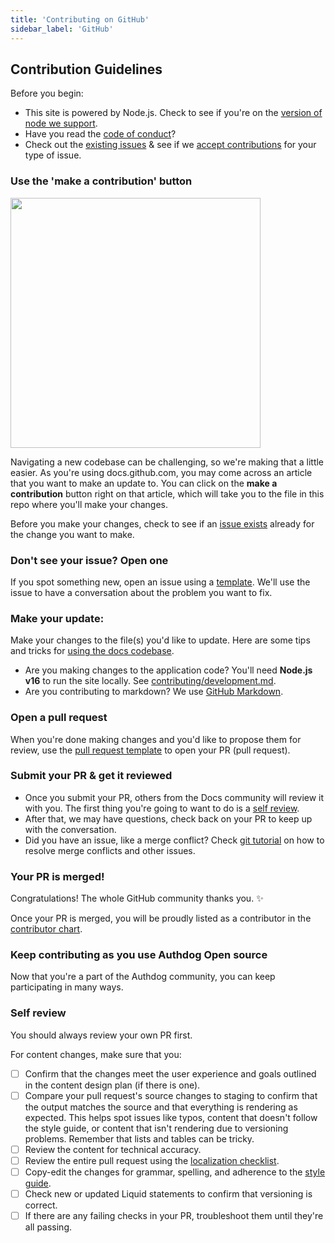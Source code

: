 ```yaml
---
title: 'Contributing on GitHub'
sidebar_label: 'GitHub'
---
```


## Contribution Guidelines

Before you begin:
- This site is powered by Node.js. Check to see if you're on the [version of node we support](contributing/development.md).
- Have you read the [code of conduct](CODE_OF_CONDUCT.md)?
- Check out the [existing issues](https://github.com/authdog/easyjwt/issues) & see if we [accept contributions](#types-of-contributions-memo) for your type of issue.

### Use the 'make a contribution' button

<img src="./assets/images/contribution_cta.png" width="400">

Navigating a new codebase can be challenging, so we're making that a little easier. As you're using docs.github.com, you may come across an article that you want to make an update to. You can click on the **make a contribution** button right on that article, which will take you to the file in this repo where you'll make your changes.

Before you make your changes, check to see if an [issue exists](https://github.com/authdog/easyjwt/issues/) already for the change you want to make.

### Don't see your issue? Open one

If you spot something new, open an issue using a [template](https://github.com/authdog/easyjwt/issues/new/choose). We'll use the issue to have a conversation about the problem you want to fix.


### Make your update:
Make your changes to the file(s) you'd like to update. Here are some tips and tricks for [using the docs codebase](#working-in-the-githubdocs-repository).
  - Are you making changes to the application code? You'll need **Node.js v16** to run the site locally. See [contributing/development.md](contributing/development.md).
  - Are you contributing to markdown? We use [GitHub Markdown](contributing/content-markup-reference.md).

### Open a pull request
When you're done making changes and you'd like to propose them for review, use the [pull request template](#pull-request-template) to open your PR (pull request).

### Submit your PR & get it reviewed
- Once you submit your PR, others from the Docs community will review it with you. The first thing you're going to want to do is a [self review](#self-review).
- After that, we may have questions, check back on your PR to keep up with the conversation.
- Did you have an issue, like a merge conflict? Check [git tutorial](https://lab.github.com/githubtraining/managing-merge-conflicts) on how to resolve merge conflicts and other issues.

### Your PR is merged!
Congratulations! The whole GitHub community thanks you. :sparkles:

Once your PR is merged, you will be proudly listed as a contributor in the [contributor chart](https://github.com/github/docs/graphs/contributors).

### Keep contributing as you use Authdog Open source

Now that you're a part of the Authdog community, you can keep participating in many ways.

### Self review
You should always review your own PR first.

For content changes, make sure that you:
- [ ] Confirm that the changes meet the user experience and goals outlined in the content design plan (if there is one).
- [ ] Compare your pull request's source changes to staging to confirm that the output matches the source and that everything is rendering as expected. This helps spot issues like typos, content that doesn't follow the style guide, or content that isn't rendering due to versioning problems. Remember that lists and tables can be tricky.
- [ ] Review the content for technical accuracy.
- [ ] Review the entire pull request using the [localization checklist](contributing/localization-checklist.md).
- [ ] Copy-edit the changes for grammar, spelling, and adherence to the [style guide](https://github.com/github/docs/blob/main/contributing/content-style-guide.md).
- [ ] Check new or updated Liquid statements to confirm that versioning is correct.
- [ ] If there are any failing checks in your PR, troubleshoot them until they're all passing.